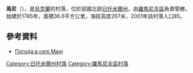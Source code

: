 {{coord|50|2|27|N|27|58|35|E|scale:30000|display=title}}

'''馬尼'''（{{lang-uk|Мані}}），是[[烏克蘭|烏克蘭]]的村落，位於該國北部[[日托米爾州|日托米爾州]]，由[[羅馬尼夫區|羅馬尼夫區]]負責管轄，始建於1785年，面積36.6平方公里，海拔高度267米，2001年該村落人口85。

==參考資料==
* [http://weather.in.ua/ua/zhitomirskaja/14926 Погода в селі Мані]

{{DEFAULTSORT:Мані}}
[[Category:日托米爾州村落|Category:日托米爾州村落]]
[[Category:羅馬尼夫區村落|Category:羅馬尼夫區村落]]


{{Zhytomyr-geo-stub}}